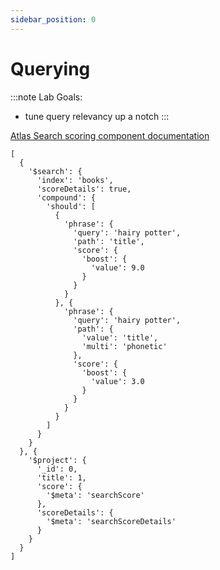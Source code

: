 ```yaml
---
sidebar_position: 0
---
```


# Querying

:::note
Lab Goals:
* tune query relevancy up a notch
:::

[Atlas Search scoring component documentation](https://www.mongodb.com/docs/atlas/atlas-search/score/modify-score/)

```
[
  {
    '$search': {
      'index': 'books', 
      'scoreDetails': true, 
      'compound': {
        'should': [
          {
            'phrase': {
              'query': 'hairy potter', 
              'path': 'title', 
              'score': {
                'boost': {
                  'value': 9.0
                }
              }
            }
          }, {
            'phrase': {
              'query': 'hairy potter', 
              'path': {
                'value': 'title', 
                'multi': 'phonetic'
              }, 
              'score': {
                'boost': {
                  'value': 3.0
                }
              }
            }
          }
        ]
      }
    }
  }, {
    '$project': {
      '_id': 0, 
      'title': 1, 
      'score': {
        '$meta': 'searchScore'
      }, 
      'scoreDetails': {
        '$meta': 'searchScoreDetails'
      }
    }
  }
]
```